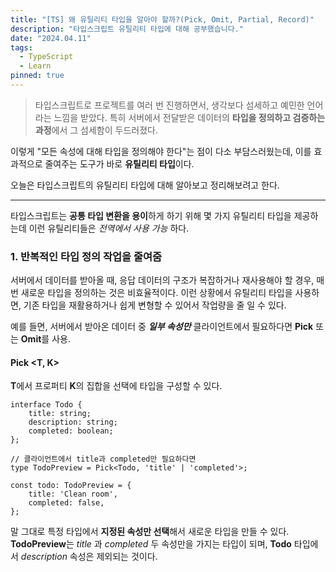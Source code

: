 ```yaml
---
title: "[TS] 왜 유틸리티 타입을 알아야 할까?(Pick, Omit, Partial, Record)"
description: "타입스크립트 유틸리티 타입에 대해 공부했습니다."
date: "2024.04.11"
tags:
  - TypeScript
  - Learn
pinned: true
---
```


> 타입스크립트로 프로젝트를 여러 번 진행하면서, 생각보다 섬세하고 예민한 언어라는 느낌을 받았다. 특히 서버에서 전달받은 데이터의 **타입을 정의하고 검증하는 과정**에서 그 섬세함이 두드러졌다.

이렇게 "모든 속성에 대해 타입을 정의해야 한다"는 점이 다소 부담스러웠는데, 이를 효과적으로 줄여주는 도구가 바로 **유틸리티 타입**이다.

오늘은 타입스크립트의 유틸리티 타입에 대해 알아보고 정리해보려고 한다.

---

타입스크립트는 **공통 타입 변환을 용이**하게 하기 위해 몇 가지 유틸리티 타입을 제공하는데 이런 유틸리티들은 _전역에서 사용 가능_ 하다.

### 1. 반복적인 타입 정의 작업을 줄여줌

서버에서 데이터를 받아올 때, 응답 데이터의 구조가 복잡하거나 재사용해야 할 경우, 매번 새로운 타입을 정의하는 것은 비효율적이다. 이런 상황에서 유틸리티 타입을 사용하면, 기존 타입을 재활용하거나 쉽게 변형할 수 있어서 작업량을 줄 일 수 있다.

예를 들면, 서버에서 받아온 데이터 중 _**일부 속성만**_ 클라이언트에서 필요하다면 **Pick** 또는 **Omit**를 사용.

#### Pick &lt;T, K&gt;

**T**에서 프로퍼티 **K**의 집합을 선택에 타입을 구성할 수 있다.

```
interface Todo {
    title: string;
    description: string;
    completed: boolean;
};

// 클라이언트에서 title과 completed만 필요하다면
type TodoPreview = Pick<Todo, 'title' | 'completed'>;

const todo: TodoPreview = {
    title: 'Clean room',
    completed: false,
};
```

말 그대로 특정 타입에서 **지정된 속성만 선택**해서 새로운 타입을 만들 수 있다. **TodoPreview**는 _title_ 과 _completed_ 두 속성만을 가지는 타입이 되며, **Todo** 타입에서 _description_ 속성은 제외되는 것이다.
